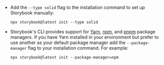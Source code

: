 - Add the `--type solid` flag to the installation command to set up Storybook manually:

  ```shell
  npx storybook@latest init --type solid
  ```

- Storybook's CLI provides support for [Yarn](https://yarnpkg.com/), [npm](https://www.npmjs.com/), and [pnpm](https://pnpm.io/) package managers. If you have Yarn installed in your environment but prefer to use another as your default package manager add the `--package-manager` flag to your installation command. For example:

  ```shell
  npx storybook@latest init --package-manager=npm
  ```
